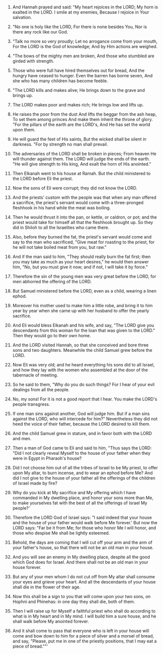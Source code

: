 
1. And Hannah prayed and said: "My heart rejoices in the LORD; My horn is exalted in the LORD. I smile at my enemies, Because I rejoice in Your salvation.

2. "No one is holy like the LORD, For there is none besides You, Nor is there any rock like our God.

3. "Talk no more so very proudly; Let no arrogance come from your mouth, For the LORD is the God of knowledge; And by Him actions are weighed.

4. "The bows of the mighty men are broken, And those who stumbled are girded with strength.

5. Those who were full have hired themselves out for bread, And the hungry have ceased to hunger. Even the barren has borne seven, And she who has many children has become feeble.

6. "The LORD kills and makes alive; He brings down to the grave and brings up.

7. The LORD makes poor and makes rich; He brings low and lifts up.

8. He raises the poor from the dust And lifts the beggar from the ash heap, To set them among princes And make them inherit the throne of glory. "For the pillars of the earth are the LORD's, And He has set the world upon them.

9. He will guard the feet of His saints, But the wicked shall be silent in darkness. "For by strength no man shall prevail.

10. The adversaries of the LORD shall be broken in pieces; From heaven He will thunder against them. The LORD will judge the ends of the earth. "He will give strength to His king, And exalt the horn of His anointed."

11. Then Elkanah went to his house at Ramah. But the child ministered to the LORD before Eli the priest.

12. Now the sons of Eli were corrupt; they did not know the LORD.

13. And the priests' custom with the people was that when any man offered a sacrifice, the priest's servant would come with a three-pronged fleshhook in his hand while the meat was boiling.

14. Then he would thrust it into the pan, or kettle, or caldron, or pot; and the priest would take for himself all that the fleshhook brought up. So they did in Shiloh to all the Israelites who came there.

15. Also, before they burned the fat, the priest's servant would come and say to the man who sacrificed, "Give meat for roasting to the priest, for he will not take boiled meat from you, but raw."

16. And if the man said to him, "They should really burn the fat first; then you may take as much as your heart desires," he would then answer him, "No, but you must give it now; and if not, I will take it by force."

17. Therefore the sin of the young men was very great before the LORD, for men abhorred the offering of the LORD.

18. But Samuel ministered before the LORD, even as a child, wearing a linen ephod.

19. Moreover his mother used to make him a little robe, and bring it to him year by year when she came up with her husband to offer the yearly sacrifice.

20. And Eli would bless Elkanah and his wife, and say, "The LORD give you descendants from this woman for the loan that was given to the LORD." Then they would go to their own home.

21. And the LORD visited Hannah, so that she conceived and bore three sons and two daughters. Meanwhile the child Samuel grew before the LORD.

22. Now Eli was very old; and he heard everything his sons did to all Israel, and how they lay with the women who assembled at the door of the tabernacle of meeting.

23. So he said to them, "Why do you do such things? For I hear of your evil dealings from all the people.

24. No, my sons! For it is not a good report that I hear. You make the LORD's people transgress.

25. If one man sins against another, God will judge him. But if a man sins against the LORD, who will intercede for him?" Nevertheless they did not heed the voice of their father, because the LORD desired to kill them.

26. And the child Samuel grew in stature, and in favor both with the LORD and men.

27. Then a man of God came to Eli and said to him, "Thus says the LORD: "Did I not clearly reveal Myself to the house of your father when they were in Egypt in Pharaoh's house?

28. Did I not choose him out of all the tribes of Israel to be My priest, to offer upon My altar, to burn incense, and to wear an ephod before Me? And did I not give to the house of your father all the offerings of the children of Israel made by fire?

29. Why do you kick at My sacrifice and My offering which I have commanded in My dwelling place, and honor your sons more than Me, to make yourselves fat with the best of all the offerings of Israel My people?'

30. Therefore the LORD God of Israel says: "I said indeed that your house and the house of your father would walk before Me forever.' But now the LORD says: "Far be it from Me; for those who honor Me I will honor, and those who despise Me shall be lightly esteemed.

31. Behold, the days are coming that I will cut off your arm and the arm of your father's house, so that there will not be an old man in your house.

32. And you will see an enemy in My dwelling place, despite all the good which God does for Israel. And there shall not be an old man in your house forever.

33. But any of your men whom I do not cut off from My altar shall consume your eyes and grieve your heart. And all the descendants of your house shall die in the flower of their age.

34. Now this shall be a sign to you that will come upon your two sons, on Hophni and Phinehas: in one day they shall die, both of them.

35. Then I will raise up for Myself a faithful priest who shall do according to what is in My heart and in My mind. I will build him a sure house, and he shall walk before My anointed forever.

36. And it shall come to pass that everyone who is left in your house will come and bow down to him for a piece of silver and a morsel of bread, and say, "Please, put me in one of the priestly positions, that I may eat a piece of bread.""'


